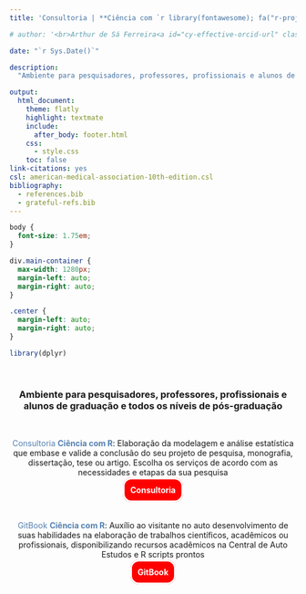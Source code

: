 ```yaml
---
title: 'Consultoria | **Ciência com `r library(fontawesome); fa("r-project", height = "1.5em", width = "1.5em", fill = "steelblue", margin_right = "0.1em")`**'

# author: '<br>Arthur de Sá Ferreira<a id="cy-effective-orcid-url" class="underline" href="https://orcid.org/0000-0001-7014-2002" target="orcid.widget" rel="me noopener noreferrer" style="vertical-align: top"><br><img src="https://orcid.org/sites/default/files/images/orcid_16x16.png" style="width: 1em; margin-inline-start: 0.0em" alt="ORCID iD icon"/> https://orcid.org/0000-0001-7014-2002 </a> <br>'

date: "`r Sys.Date()`"

description:
  "Ambiente para pesquisadores, professores, profissionais e alunos de todos os níveis professores, profissionais e alunos de todos os níveis de graduação e pós-graduação"

output:
  html_document:
    theme: flatly
    highlight: textmate
    include:
      after_body: footer.html
    css:
      - style.css
    toc: false
link-citations: yes
csl: american-medical-association-10th-edition.csl
bibliography:
  - references.bib
  - grateful-refs.bib
---
```


```css
body {
  font-size: 1.75em;
}

div.main-container {
  max-width: 1280px;
  margin-left: auto;
  margin-right: auto;
}

.center {
  margin-left: auto;
  margin-right: auto;
}
```

```r
library(dplyr)
```

<!--script for blue text blocks of R code tips-->

```{=html}
<style>
div.blue { background-color:#e6f0ff; border-radius: 10px; padding: 20px; }
</style>
```

<center>

<br>

### **Ambiente para pesquisadores, professores, profissionais e alunos de graduação e todos os níveis de pós-graduação**

<br>

<a style="color:#5581B0;text-decoration:none;">Consultoria **Ciência com R**</a>: Elaboração da modelagem e análise estatística que embase e valide a conclusão do seu projeto de pesquisa, monografia, dissertação, tese ou artigo. Escolha os serviços de acordo com as necessidades e etapas da sua pesquisa

<a style="font-size:1em;border-width:3px;border-style: solid; border-color:white; border-radius:15px; padding:10px; background-color:red; text-decoration:none; color:white" href="servicos.html"><b>Consultoria</b></a>

<br>

<a style="color:#5581B0;text-decoration:none;">GitBook **Ciência com R**</a>: Auxílio ao visitante no auto desenvolvimento de suas habilidades na elaboração de trabalhos científicos, acadêmicos ou profissionais, disponibilizando recursos acadêmicos na Central de Auto Estudos e R scripts prontos

<a style="font-size:1em;border-width:3px;border-style: solid; border-color:white; border-radius:15px; padding:10px; background-color:red; text-decoration:none; color:white" href="https://ferreiraas.github.io/Ciencia-com-R/"><b>GitBook</b></a>

</center>

<br>
